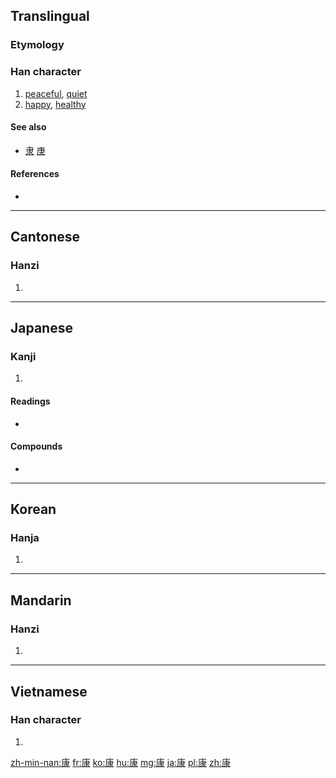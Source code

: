 {{also|隶}}
==Translingual==

===Etymology===
{{Han compound|庚|米|c1=p|c2=s|t2=rice|ls=psc}}

===Han character===
{{Han char|rn=53|rad=广|as=08|sn=11|four=0023<sub>2</sub>|canj=戈中水 (ILE)}}

# [[peaceful]], [[quiet]]
# [[happy]], [[healthy]]

====See also====
* [[隶]] [[庚]]

====References====
* {{Han ref|kx=0347.270|dkj=09376|dj=0658.030|hdz=20891.010|uh=5EB7|ud=24247|bh=B164|bd=45412}}

----

==Cantonese==

===Hanzi===
{{yue-hanzi|jyut=|y=hong1}}

# {{defn|Cantonese|sort=广08}}

----

==Japanese==

===Kanji===
{{ja-kanji|grade=4|rs=广08}}

# {{defn|Japanese|sort=广08}}

====Readings====
* {{ja-readings|on=[[こう]] (kō)|kun=[[やすい]] (yasui)}}

====Compounds====
* {{term|健康||[[health]]|tr=[[けんこう]], [[kenkō]]|lang=ja|sc=Jpan}}

----

==Korean==

===Hanja===
{{ko-hanja|hangeul=강|rv=gang|mr=kang}}

# {{defn|Korean|sort=广08}}

----

==Mandarin==

===Hanzi===
{{cmn-hanzi|pin=[[kāng]] ([[kang1]])|wg=k'ang<sup>1</sup>}}

# {{defn|Mandarin|sort=广08}}

----

==Vietnamese==

===Han character===
{{vi-hantu|[[khang]], [[khăng]], [[khương]]|rs=广08}}

# {{defn|Vietnamese|sort=广08}}

[[zh-min-nan:康]]
[[fr:康]]
[[ko:康]]
[[hu:康]]
[[mg:康]]
[[ja:康]]
[[pl:康]]
[[zh:康]]